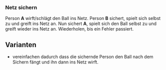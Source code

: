 ### Netz sichern

Person **A** wirft/schlägt den Ball ins Netz. Person **B** sichert, spielt sich selbst zu und greift ins Netz an. Nun sichert **A**, spielt sich den Ball selbst zu und greift wieder ins Netz an. Wiederholen, bis ein Fehler passiert.

:::{.callout-tip}
## Varianten
* vereinfachen dadurch dass die sichernde Person den Ball nach dem Sichern fängt und ihn dann ins Netz wirft.
:::